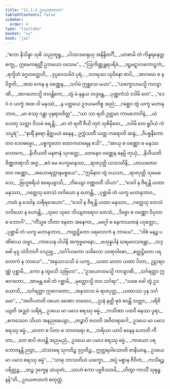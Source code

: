 ```yaml
---
title: "11.1.4 ဥဒယဇာတက"
tableOfContents: false
sidebar:
  order: 4
type: "tipitaka"
basket: "su"
book: "ja1"
---
```



<DynamicBreadcrumb />

<Division number="37" book="ja1" e="ch" v="22" p="231">

<Paragraph number="2146" type="verses" book="ja1">
_“ဧကာ နိသိန္နာ သုစိ သညတူရူ,_  
_ပါသာဒမာရုယှ အနိန္ဒိတင်္ဂီ;_  
_ယာစာမိ တံ ကိန္နရနေတ္တစက္ခု,_  
ဣမေကရတ္တိံ ဥဘယော ဝသေမ”._  

</Paragraph>

</Division>
<Division number="38" book="ja1" e="ch" v="22" p="231">

<Paragraph number="2147" type="verses" book="ja1">
_“ဩကိဏ္ဏန္တရပရိခံ,_  
_ဒဠှမဋ္ဋာလကောဋ္ဌကံ;_  
_ရက္ခိတံ ခဂ္ဂဟတ္ထေဟိ,_  
_ဒုပ္ပဝေသမိဒံ ပုရံ._  

</Paragraph>

</Division>
<Division number="39" book="ja1" e="ch" v="22" p="231">

<Paragraph number="2148" type="verses" book="ja1">
_ဒဟရဿ ယုဝိနော စာပိ,_  
_အာဂမော စ န ဝိဇ္ဇတိ;_  
_အထ ကေန နု ဝဏ္ဏေန,_  
_သင်္ဂမံ ဣစ္ဆသေ မယာ”._  

</Paragraph>

</Division>
<Division number="40" book="ja1" e="ch" v="22" p="231">

<Paragraph number="2149" type="verses" book="ja1">
_“ယက္ခောဟမသ္မိ ကလျာဏိ,_  
_အာဂတောသ္မိ တဝန္တိကေ;_  
_တွံ မံ နန္ဒယ ဘဒ္ဒန္တေ,_  
_ပုဏ္ဏကံသံ ဒဒါမိ တေ”._  

</Paragraph>

</Division>
<Division number="41" book="ja1" e="ch" v="22" p="231">

<Paragraph number="2150" type="verses" book="ja1">
_“ဒေဝံ ဝ ယက္ခံ အထ ဝါ မနုဿံ,_  
_န ပတ္ထယေ ဥဒယမတိစ္စ အညံ;_  
_ဂစ္ဆေဝ တွံ ယက္ခ မဟာနုဘာဝ,_  
_မာ စဿု ဂန္တွာ ပုနရာဝဇိတ္ထ”._  

</Paragraph>

</Division>
<Division number="42" book="ja1" e="ch" v="22" p="231">

<Paragraph number="2151" type="verses" book="ja1">
_“ယာ သာ ရတိ ဥတ္တမာ ကာမဘောဂိနံ,_  
_ယံ ဟေတု သတ္တာ ဝိသမံ စရန္တိ;_  
_မာ တံ ရတိံ ဇီယိ တုဝံ သုစိမှိတေ,_  
_ဒဒါမိ တေ ရူပိယံ ကံသပူရံ”._  

</Paragraph>

</Division>
<Division number="43" book="ja1" e="ch" v="22" p="232">

<Paragraph number="2152" type="verses" book="ja1">
_“နာရိံ နရော နိဇ္ဈပယံ ဓနေန,_  
ဥက္ကံသတီ ယတ္ထ ကရောတိ ဆန္ဒံ;_  
_ဝိပစ္စနီကော တဝ ဒေဝဓမ္မော,_  
_ပစ္စက္ခတော ထောကတရေန ဧသိ”._  

</Paragraph>

</Division>
<Division number="44" book="ja1" e="ch" v="22" p="232">

<Paragraph number="2153" type="verses" book="ja1">
_“အာယု စ ဝဏ္ဏော စ မနုဿလောကေ,_  
_နိဟီယတိ မနုဇာနံ သုဂတ္တေ;_  
_တေနေဝ ဝဏ္ဏေန ဓနမ္ပိ တုယှံ,_  
_နိဟီယတိ ဇိဏ္ဏတရာသိ အဇ္ဇ._  

</Paragraph>

</Division>
<Division number="45" book="ja1" e="ch" v="22" p="232">

<Paragraph number="2154" type="verses" book="ja1">
_ဧဝံ မေ ပေက္ခမာနဿ,_  
_ရာဇပုတ္တိ ယသဿိနိ;_  
_ဟာယတေဝ တဝ ဝဏ္ဏော,_  
_အဟောရတ္တာနမစ္စယေ”._  

</Paragraph>

</Division>
<Division number="46" book="ja1" e="ch" v="22" p="232">

<Paragraph number="2155" type="verses" book="ja1">
_“ဣမိနာဝ တွံ ဝယသာ,_  
_ရာဇပုတ္တိ သုမေဓသေ;_  
_ဗြဟ္မစရိယံ စရေယျာသိ,_  
_ဘိယျော ဝဏ္ဏဝတီ သိယာ”._  

</Paragraph>

</Division>
<Division number="47" book="ja1" e="ch" v="22" p="232">

<Paragraph number="2156" type="verses" book="ja1">
_“ဒေဝါ န ဇီရန္တိ ယထာ မနုဿာ,_  
_ဂတ္တေသု တေသံ ဝလိယော န ဟောန္တိ;_  
_ပုစ္ဆာမိ တံ ယက္ခ မဟာနုဘာဝ,_  
_ကထံ နု ဒေဝါန သရီရဒေဟော”._  

</Paragraph>

</Division>
<Division number="48" book="ja1" e="ch" v="22" p="232">

<Paragraph number="2157" type="verses" book="ja1">
_“ဒေဝါ န ဇီရန္တိ ယထာ မနုဿာ,_  
_ဂတ္တေသု တေသံ ဝလိယော န ဟောန္တိ;_  
_သုဝေ သုဝေ ဘိယျတရောဝ တေသံ,_  
_ဒိဗ္ဗော စ ဝဏ္ဏော ဝိပုလာ စ ဘောဂါ”._  

</Paragraph>

</Division>
<Division number="49" book="ja1" e="ch" v="22" p="232">

<Paragraph number="2158" type="verses" book="ja1">
_“ကိံသူဓ ဘီတာ ဇနတာ အနေကာ,_  
_မဂ္ဂေါ စ နေကာယတနံ ပဝုတ္တော;_  
_ပုစ္ဆာမိ တံ ယက္ခ မဟာနုဘာဝ,_  
_ကတ္ထဋ္ဌိတော ပရလောကံ န ဘာယေ”._  

</Paragraph>

</Division>
<Division number="50" book="ja1" e="ch" v="22" p="233">

<Paragraph number="2159" type="verses" book="ja1">
_“ဝါစံ မနဉ္စ ပဏိဓာယ သမ္မာ,_  
_ကာယေန ပါပါနိ အကုဗ္ဗမာနော;_  
_ဗဟုန္နပါနံ ဃရမာဝသန္တော,_  
_သဒ္ဓေါ မုဒူ သံဝိဘာဂီ ဝဒညူ;_  
_သင်္ဂါဟကော သခိလော သဏှဝါစော,_  
_ဧတ္ထဋ္ဌိတော ပရလောကံ န ဘာယေ”._  

</Paragraph>

</Division>
<Division number="51" book="ja1" e="ch" v="22" p="233">

<Paragraph number="2160" type="verses" book="ja1">
_“အနုသာသသိ မံ ယက္ခ,_  
_ယထာ မာတာ ယထာ ပိတာ;_  
ဥဠာရဝဏ္ဏံ ပုစ္ဆာမိ,_  
_ကော နု တွမသိ သုဗြဟာ”._  

</Paragraph>

</Division>
<Division number="52" book="ja1" e="ch" v="22" p="233">

<Paragraph number="2161" type="verses" book="ja1">
_“ဥဒယောဟမသ္မိ ကလျာဏိ,_  
_သင်္ဂရတ္တာ ဣဓာဂတော;_  
_အာမန္တ ခေါ တံ ဂစ္ဆာမိ,_  
_မုတ္တောသ္မိ တဝ သင်္ဂရာ”._  

</Paragraph>

</Division>
<Division number="53" book="ja1" e="ch" v="22" p="233">

<Paragraph number="2162" type="verses" book="ja1">
_“သစေ ခေါ တွံ ဥဒယောသိ,_  
_သင်္ဂရတ္တာ ဣဓာဂတော;_  
_အနုသာသ မံ ရာဇပုတ္တ,_  
_ယထာဿ ပုန သင်္ဂမော”._  

</Paragraph>

</Division>
<Division number="54" book="ja1" e="ch" v="22" p="233">

<Paragraph number="2163" type="verses" book="ja1">
_“အတိပတတိ ဝယော ခဏော တထေဝ,_  
_ဌာနံ နတ္ထိ ဓုဝံ စဝန္တိ သတ္တာ;_  
_ပရိဇိယျတိ အဒ္ဓုဝံ သရီရံ,_  
ဥဒယေ မာ ပမာဒ စရဿု ဓမ္မံ._  

</Paragraph>

</Division>
<Division number="55" book="ja1" e="ch" v="22" p="233">

<Paragraph number="2164" type="verses" book="ja1">
_ကသိဏာ ပထဝီ ဓနဿ ပူရာ,_  
_ဧကဿေဝ သိယာ အနညဓေယျာ;_  
_တဉ္စာပိ ဇဟတိ အဝီတရာဂေါ,_  
ဥဒယေ မာ ပမာဒ စရဿု ဓမ္မံ._  

</Paragraph>

</Division>
<Division number="56" book="ja1" e="ch" v="22" p="233">

<Paragraph number="2165" type="verses" book="ja1">
_မာတာ စ ပိတာ စ ဘာတရော စ,_  
_ဘရိယာ ယာပိ ဓနေန ဟောတိ ကီတာ;_  
_တေ စာပိ ဇဟန္တိ အညမညံ,_  
ဥဒယေ မာ ပမာဒ စရဿု ဓမ္မံ._  

</Paragraph>

</Division>
<Division number="57" book="ja1" e="ch" v="22" p="208">

<Paragraph number="2166" book="ja1">
_ကာယော ပရဘောဇနန္တိ ဉတွာ,_  
_သံသာရေ သုဂတိဉ္စ ဒုဂ္ဂတိဉ္စ;_  
ဣတ္တရဝါသောတိ ဇာနိယာန,_  
ဥဒယေ မာ ပမာဒ စရဿု ဓမ္မံ”._  

</Paragraph>

</Division>
<Division number="58" book="ja1" e="ch" v="22" p="248">

<Paragraph number="2167" type="verses" book="ja1">
_“သာဓု ဘာသတိယံ ယက္ခော,_  
_အပ္ပံ မစ္စာန ဇီဝိတံ;_  
_ကသိရဉ္စ ပရိတ္တဉ္စ,_  
_တဉ္စ ဒုက္ခေန သံယုတံ;_  
_သာဟံ ဧကာ ပဗ္ဗဇိဿာမိ,_  
_ဟိတွာ ကာသိံ သုရုန္ဓနန်”တိ._  


</Paragraph>
</Division>

<Paragraph number="2168" type="center" book="ja1">
ဥဒယဇာတကံ စတုတ္ထံ.
</Paragraph>